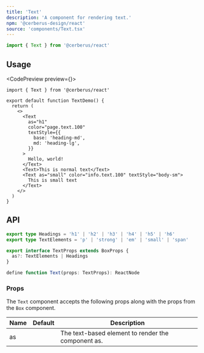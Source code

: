 ```yaml
---
title: 'Text'
description: 'A component for rendering text.'
npm: '@cerberus-design/react'
source: 'components/Text.tsx'
---
```



```ts
import { Text } from '@cerberus/react'
```

## Usage

<CodePreview preview={<TextPreview />}>
```tsx title="Basic usage"
import { Text } from '@cerberus/react'

export default function TextDemo() {
  return (
    <>
      <Text
        as="h1"
        color="page.text.100"
        textStyle={{
          base: 'heading-md',
          md: 'heading-lg',
        }}
      >
        Hello, world!
      </Text>
      <Text>This is normal text</Text>
      <Text as="small" color="info.text.100" textStyle="body-sm">
        This is small text
      </Text>
    </>
  )
}
```
</CodePreview>

## API

```ts showLineNumbers=false
export type Headings = 'h1' | 'h2' | 'h3' | 'h4' | 'h5' | 'h6'
export type TextElements = 'p' | 'strong' | 'em' | 'small' | 'span'

export interface TextProps extends BoxProps {
  as?: TextElements | Headings
}

define function Text(props: TextProps): ReactNode
```

### Props

The `Text` component accepts the following props along with the props from the `Box` component.

| Name     | Default | Description                                                   |
| -------- | ------- | ------------------------------------------------------------- |
| as     |    | The text-based element to render the component as. |
